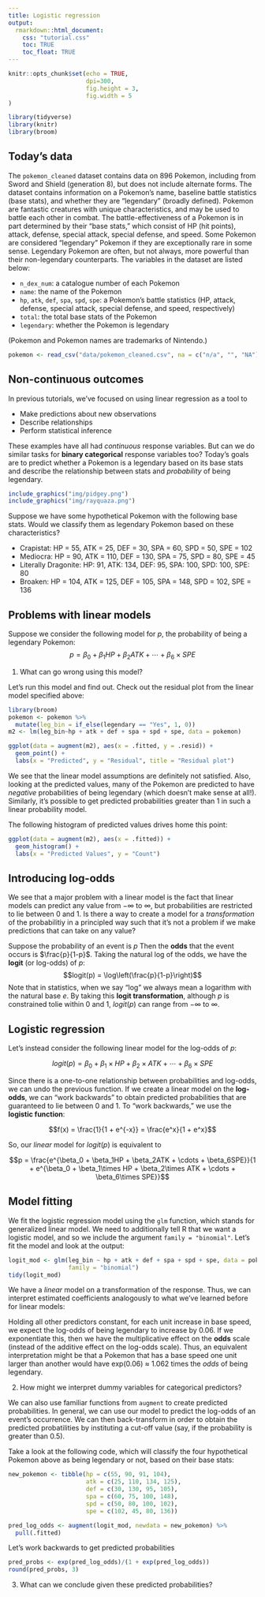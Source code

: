 ---
title: Logistic regression
output:
  rmarkdown::html_document:
    css: "tutorial.css"
    toc: TRUE
    toc_float: TRUE
---

```{r setup, include=FALSE}
knitr::opts_chunk$set(echo = TRUE,
                      dpi=300,
                      fig.height = 3,
                      fig.width = 5
)
```
```{r packages-data, echo=FALSE, message=FALSE, warning=FALSE}
library(tidyverse)
library(knitr)
library(broom)
```

## Today's data

The `pokemon_cleaned` dataset contains data on 896 Pokemon, including from 
Sword and Shield (generation 8), but does not include alternate forms. The
dataset contains information on a Pokemon's name, baseline battle statistics 
(base stats), and whether they are "legendary" (broadly defined). Pokemon are
fantastic creatures with unique characteristics, and may be used to battle each 
other in combat. The battle-effectiveness of a Pokemon is in part determined by 
their "base stats," which consist of HP (hit points), attack, defense, special 
attack, special defense, and speed. Some Pokemon are considered "legendary" 
Pokemon if they are exceptionally rare in some sense. Legendary Pokemon are
often, but not always, more powerful than their non-legendary counterparts. The 
variables in the dataset are listed below:

- `n_dex_num`: a catalogue number of each Pokemon
- `name`: the name of the Pokemon
- `hp`, `atk`, `def`, `spa`, `spd`, `spe`: a Pokemon's battle statistics (HP,
attack, defense, special attack, special defense, and speed, respectively)
- `total`: the total base stats of the Pokemon
- `legendary`: whether the Pokemon is legendary

(Pokemon and Pokemon names are trademarks of Nintendo.)

```{r echo = F}
pokemon <- read_csv("data/pokemon_cleaned.csv", na = c("n/a", "", "NA"))
```

## Non-continuous outcomes

In previous tutorials, we've focused on using linear regression as a tool to

- Make predictions about new observations
- Describe relationships 
- Perform statistical inference

These examples have all had *continuous* response variables. But can we do 
similar tasks for **binary categorical** response variables too? Today's goals
are to predict whether a Pokemon is a legendary based on its base stats and 
describe the relationship between stats and *probability* of being legendary.

```{r, out.width = "70%", echo = F, fig.align = "center"}
include_graphics("img/pidgey.png")
include_graphics("img/rayquaza.png")
```

Suppose we have some hypothetical Pokemon with the following base stats. Would 
we classify them as legendary Pokemon based on these characteristics?

- Crapistat: HP = 55, ATK = 25, DEF = 30, SPA = 60, SPD = 50, SPE = 102
- Mediocra: HP = 90, ATK = 110, DEF = 130, SPA = 75, SPD = 80, SPE = 45
- Literally Dragonite: HP: 91, ATK: 134, DEF: 95, SPA: 100, SPD: 100, SPE: 80
- Broaken: HP = 104, ATK = 125, DEF = 105, SPA = 148, SPD = 102, SPE = 136

## Problems with linear models

Suppose we consider the following model for $p$, the probability of being a legendary Pokemon:
$${p} = \beta_0 + \beta_1HP + \beta_2ATK + \cdots + \beta_6\times SPE$$

1. What can go wrong using this model?

Let's run this model and find out. Check out the residual plot from the linear
model specified above:

```{r, message = F, warning = F}
library(broom)
pokemon <- pokemon %>% 
  mutate(leg_bin = if_else(legendary == "Yes", 1, 0))
m2 <- lm(leg_bin~hp + atk + def + spa + spd + spe, data = pokemon)

ggplot(data = augment(m2), aes(x = .fitted, y = .resid)) +
  geom_point() + 
  labs(x = "Predicted", y = "Residual", title = "Residual plot")
```

We see that the linear model assumptions are definitely not satisfied. Also,
looking at the predicted values, many of the Pokemon are predicted to have
*negative* probabilities of being legendary (which doesn't make sense at all!).
Similarly, it's possible to get predicted probabilities greater than 1 in such
a linear probability model.

The following histogram of predicted values drives home this point:

```{r}
ggplot(data = augment(m2), aes(x = .fitted)) +
  geom_histogram() + 
  labs(x = "Predicted Values", y = "Count")
```

## Introducing log-odds

We see that a major problem with a linear model is the fact that linear models
can predict any value from $-\infty$ to $\infty$, but probabilities are 
restricted to lie between 0 and 1. Is there a way to create a model for a
*transformation* of the probabilitiy in a principled way such that it's not a
problem if we make predictions that can take on any value?

Suppose the probability of an event is $p$ Then the **odds** that the event 
occurs is $\frac{p}{1-p}$. Taking the natural log of the odds, we have the 
**logit** (or log-odds) of $p$:
$$logit(p) = \log\left(\frac{p}{1-p}\right)$$
Note that in statistics, when we say "log" we always mean a logarithm with the
natural base $e$. By taking this **logit transformation**, although $p$ is 
constrained tolie within 0 and 1, $logit(p)$ can range from $-\infty$ to 
$\infty$. 

## Logistic regression

Let's instead consider the following linear model for the log-odds of 
$p$:

$${logit(p)} = \beta_0 + \beta_1\times HP + \beta_2\times ATK + \cdots + \beta_6\times SPE$$

Since there is a one-to-one relationship between probabilities and log-odds, we
can undo the previous function. If we create a linear model on the **log-odds**, 
we can "work backwards" to obtain predicted probabilities that are guaranteed to 
lie between 0 and 1. To "work backwards," we use the **logistic function**:

$$f(x) = \frac{1}{1 + e^{-x}} = \frac{e^x}{1 + e^x}$$

So, our *linear* model for $logit(p)$ is equivalent to

$$p = \frac{e^{\beta_0 + \beta_1HP + \beta_2ATK + \cdots + \beta_6SPE}}{1 + e^{\beta_0 + \beta_1\times HP + \beta_2\times ATK + \cdots + \beta_6\times SPE}}$$

## Model fitting

We fit the logistic regression model using the `glm` function, which stands for
generalized linear model. We need to additionally tell R that we want a logistic
model, and so we include the argument `family = "binomial"`. Let's fit the 
model and look at the output:

```{r}
logit_mod <- glm(leg_bin ~ hp + atk + def + spa + spd + spe, data = pokemon,
                 family = "binomial")
tidy(logit_mod)
```

We have a *linear* model on a transformation of the response. Thus, we can
interpret estimated coefficients analogously to what we've learned before for
linear models:

Holding all other predictors constant, for each unit increase in base
speed, we expect the log-odds of being legendary to increase by 0.06. If we
exponentiate this, then we have the multiplicative effect on the **odds** scale
(instead of the additive effect on the log-odds scale). Thus, an equivalent
interpretation might be that a Pokemon that has a base speed one unit larger 
than another would have exp(0.06) $\approx$ 1.062 times the *odds* of being 
legendary.

2. How might we interpret dummy variables for categorical predictors?

We can also use familiar functions from `augment` to create predicted
probabilities. In general, we can use our model to predict the log-odds of
an event's occurrence. We can then back-transform in order to obtain the
predicted probatilities by instituting a cut-off value (say, if the probability 
is greater than 0.5).

Take a look at the following code, which will classify the four hypothetical
Pokemon above as being legendary or not, based on their base stats:

```{r}
new_pokemon <- tibble(hp = c(55, 90, 91, 104),
                      atk = c(25, 110, 134, 125),
                      def = c(30, 130, 95, 105),
                      spa = c(60, 75, 100, 148),
                      spd = c(50, 80, 100, 102),
                      spe = c(102, 45, 80, 136))

pred_log_odds <- augment(logit_mod, newdata = new_pokemon) %>% 
  pull(.fitted)
```

Let's work backwards to get predicted probabilities

```{r}
pred_probs <- exp(pred_log_odds)/(1 + exp(pred_log_odds))
round(pred_probs, 3)
```

3. What can we conclude given these predicted probabilities?

